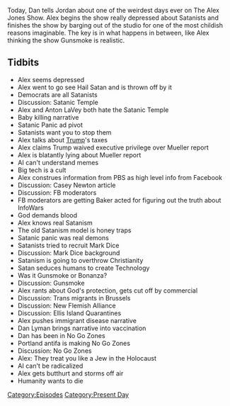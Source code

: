 {{DEFAULTSORT:
    #_EPISODE_0296:May 8, 2019
}}{{Episode
    | title           = May 8, 2019
    | caption         = Listen to this episode on [https://knowledgefight.libsyn.com/knowledge-fight-may-8-2019 Libsyn] [https://open.spotify.com/episode/2aNMZWuiUrkKL7TkLDCJt5 Spotify], Read the [[Transcript/296: May 8, 2019|Unofficial Transcript]]
    | episodeNumber   = 296
    | length          = 02:26:45
    | airDate         = May 15, 2019
    | coverageDate    = May 8, 2019
    | episodeType     = [[:Category:Present Day|Present Day]]
    | appearance      = [[Anton LaVey]], [[Casey Newton]], [[Mark Dice]], [[Dan Lyman]], [[Tim Pool]]
    | previousEpisode = [[295: Crossover With QAnon Anonymous]]
    | nextEpisode     = [[297: January 17-18, 2013]]
}}

{{Stub}}

Today, Dan tells Jordan about one of the weirdest days ever on The Alex Jones Show. Alex begins the show really depressed about Satanists and finishes the show by barging out of the studio for one of the most childish reasons imaginable. The key is in what happens in between, like Alex thinking the show Gunsmoke is realistic.

==Tidbits==

*Alex seems depressed
*Alex went to go see Hail Satan and is thrown off by it
*Democrats are all Satanists
*Discussion: Satanic Temple
*Alex and Anton LaVey both hate the Satanic Temple
*Baby killing narrative
*Satanic Panic ad pivot
*Satanists want you to stop them
*Alex talks about [[Donald Trump|Trump]]'s taxes
*Alex claims Trump waived executive privilege over Mueller report
*Alex is blatantly lying about Mueller report
*AI can't understand memes
*Big tech is a cult
*Alex construes information from PBS as high level info from Facebook
*Discussion: Casey Newton article
*Discussion: FB moderators
*FB moderators are getting Baker acted for figuring out the truth about InfoWars
*God demands blood
*Alex knows real Satanism
*The old Satanism model is honey traps
*Satanic panic was real demons
*Satanists tried to recruit Mark Dice
*Discussion: Mark Dice background
*Satanism is going to overthrow Christianity
*Satan seduces humans to create Technology
*Was it Gunsmoke or Bonanza?
*Discussion: Gunsmoke
*Alex rants about God's protection, gets cut off by commercial
*Discussion: Trans migrants in Brussels
*Discussion: New Flemish Alliance
*Discussion: Ellis Island Quarantines
*Alex pushes immigrant disease narrative
*Dan Lyman brings narrative into vaccination
*Dan has been in No Go Zones
*Portland antifa is making No Go Zones
*Discussion: No Go Zones
*Alex: They treat you like a Jew in the Holocaust
*AI can't be radicalized
*Alex gets butthurt and storms off air
*Humanity wants to die

[[Category:Episodes]]
[[Category:Present Day]]
